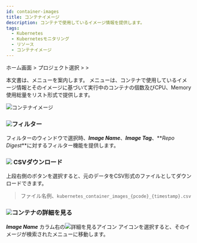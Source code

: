 ```yaml
---
id: container-images
title: コンテナイメージ
description: コンテナで使用しているイメージ情報を提供します。
tags:
  - Kubernetes
  - Kubernetesモニタリング
  - リソース
  - コンテナイメージ
---
```


ホーム画面 > プロジェクト選択 > <Cmdname sid="resource" className="uitext" /> > <Cmdname sid="containerImages" className="uitext" />

本文書は、<Cmdname sid="containerImages" className="uitext" />メニューを案内します。 <Cmdname sid="containerImages" className="uitext" />メニューは、コンテナで使用しているイメージ情報とそのイメージに基づいて実行中のコンテナの個数及びCPU、Memory使用総量をリスト形式で提供します。

![コンテナイメージ](/img/k8s-container-img.png)

### ![](/img/char-a.svg)フィルター

フィルターのウィンドウで<Cmdname sid="TTL06740" className="uitext" />選択時、**_Image Name_**、**_Image Tag_**、**_Repo Digest_**に対するフィルター機能を提供します。

### ![](/img/char-b.svg) CSVダウンロード

上段右側の<Cmdname sid="sms_summary_download_csv" className="uitext" />ボタンを選択すると、元のデータをCSV形式のファイルとしてダウンロードできます。 

> ファイル名例、`kubernetes_container_images_{pcode}_{timestamp}.csv`

### ![](/img/char-c.svg)コンテナの詳細を見る

**_Image Name_** カラム右の![詳細を見るアイコン](/img/ic-pageview.svg) <Cmdname sid="TLT07247" className="uitext" />アイコンを選択すると、そのイメージが検索された<Cmdname sid="container_list" className="uitext" />メニューに移動します。

